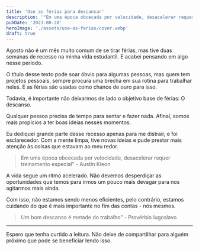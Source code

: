 ```yaml
---
title: 'Use as férias para descansar'
description: '"Em uma época obcecada por velocidade, desacelerar requer treinamento especial" - Austin Kleon.'
pubDate: '2023-08-28'
heroImage: './assets/use-as-ferias/cover.webp'
draft: true
---
```


Agosto não é um mês muito comum de se tirar férias, mas tive duas semanas de recesso na minha vida estudantil. E acabei pensando em algo nesse período.

O título desse texto pode soar óbvio para algumas pessoas, mas quem tem projetos pessoais, sempre procura uma brecha em sua rotina para trabalhar neles. E as férias são usadas como chance de ouro para isso.

Todavia, é importante não deixarmos de lado o objetivo base de férias: O descanso.

Qualquer pessoa precisa de tempo para sentar e fazer nada. Afinal, somos mais propícios a ter boas ideias nesses momentos.

Eu dediquei grande parte desse recesso apenas para me distrair, e foi esclarecedor. Com a mente limpa, tive novas ideias e pude prestar mais atenção às coisas que estavam ao meu redor.

> Em uma época obcecada por velocidade, desacelerar requer treinamento especial" - Austin Kleon

A vida segue um ritmo acelerado. Não devemos desperdiçar as oportunidades que temos para irmos um pouco mais devagar para nos agitarmos mais ainda.

Com isso, não estamos sendo menos eficientes, pelo contrário, estamos cuidando do que é mais importante no fim das contas - nós mesmos.

> Um bom descanso é metade do trabalho" - Provérbio Iugoslavo

---

Espero que tenha curtido a leitura. Não deixe de compartilhar para alguém próximo que pode se beneficiar lendo isso.